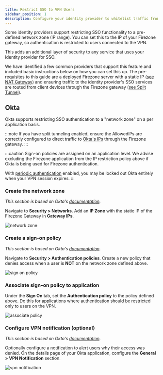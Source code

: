 ```yaml
---
title: Restrict SSO to VPN Users
sidebar_position: 1
description: Configure your identity provider to whitelist traffic from Firezone's WireGuard® based secure access platform.
---
```


Some identity providers support restricting SSO functionality
to a pre-defined network zone (IP range). You can set this to the IP of
your Firezone gateway, so authentication is restricted to users
connected to the VPN.

This adds an additional layer of security to any service that uses
your identity provider for SSO.

We have identified a few common providers that support this
feature and included basic instructions below on how you can set
this up. The pre-requisites to this guide are a deployed Firezone
server with a static IP
([see NAT Gateway](.../nat-gateway))
and ensuring traffic to the identity provider's SSO services are
routed from client devices through the Firezone gateway
([see Split Tunnel](.../split-tunnel)).

## Okta

Okta supports restricting SSO authentication to a "network zone" on
a per application basis.

:::note
If you have split tunneling enabled, ensure the AllowedIPs are
correctly configured to direct traffic to
[Okta's IPs](https://help.okta.com/en-us/Content/Topics/Security/ip-address-allow-listing.htm)
through the Firezone gateway.
:::

:::caution
Sign-on policies are assigned on an application level. We advise
excluding the Firezone application from the IP restriction policy above if Okta
is being used for Firezone authentication.

With
[periodic authentication](../../authenticate#enforce-periodic-re-authentication)
enabled, you may be locked out Okta entirely when your VPN session
expires.
:::

### Create the network zone

_This section is based on Okta's
[documentation](https://help.okta.com/oie/en-us/Content/Topics/Security/network/create-ip-zone.htm)._

Navigate to **Security > Networks**. Add an **IP Zone** with the
static IP of the Firezone Gateway in **Gateway IPs**.

![network zone](https://user-images.githubusercontent.com/52545545/193468881-d8945fb3-8a7e-45fc-88e2-9856473894b5.png)

### Create a sign-on policy

_This section is based on Okta's
[documentation](https://help.okta.com/oie/en-us/Content/Topics/Security/network/add-network-zone-signon-policy.htm)._

Navigate to **Security > Authentication policies**. Create a new
policy that denies access when a user
is **NOT** on the network zone defined above.

![sign on policy](https://user-images.githubusercontent.com/52545545/193468882-800e9baf-757f-485f-bb39-a1492a11f612.png)

### Associate sign-on policy to application

Under the **Sign On** tab, set the **Authentication policy** to the
policy defined above. Do this for applications where authentication
should be restricted only to users on the VPN.

![associate policy](https://user-images.githubusercontent.com/52545545/193468877-f49412e1-3961-497d-9b8c-f5d003f9857d.png)

### Configure VPN notification (optional)

_This section is based on Okta's
[documentation](https://help.okta.com/oie/en-us/Content/Topics/Security/network/vpn-notification.htm)._

Optionally configure a notification to alert users why
their access was denied.
On the details page of your Okta application, configure the
**General > VPN Notification** section.

![vpn notification](https://user-images.githubusercontent.com/52545545/193468874-ec3ef643-fb37-456b-8e37-df138125d1c7.png)
